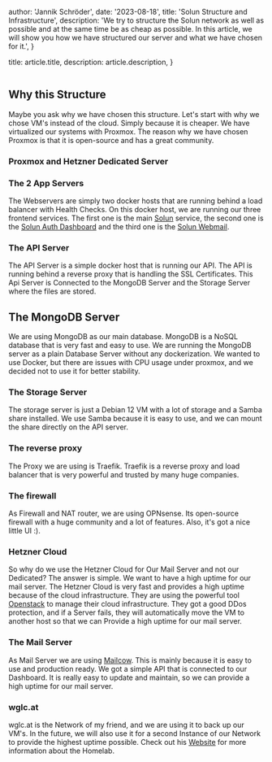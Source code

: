 
  author: 'Jannik Schröder',
  date: '2023-08-18',
  title: 'Solun Structure and Infrastructure',
  description:
    'We try to structure the Solun network as well as possible and at the same time be as cheap as possible. In this article, we will show you how we have structured our server and what we have chosen for it.',
}

  title: article.title,
  description: article.description,
}



<Image src={image} alt="" />



## Why this Structure

Maybe you ask why we have chosen this structure. Let's start with why we chose VM's instead of the cloud. Simply because it is cheaper. We have virtualized our systems with Proxmox.
The reason why we have chosen Proxmox is that it is open-source and has a great community.

### Proxmox and Hetzner Dedicated Server

### The 2 App Servers

The Webservers are simply two docker hosts that are running behind a load balancer with Health Checks.
On this docker host, we are running our three frontend services.
The first one is the main [Solun](https://solun.pm) service, the second one is the [Solun Auth Dashboard](https://auth.solun.pm) and the third one is the [Solun Webmail](https://mail.solun.app).

### The API Server

The API Server is a simple docker host that is running our API.
The API is running behind a reverse proxy that is handling the SSL Certificates.
This Api Server is Connected to the MongoDB Server and the Storage Server where the files are stored.

## The MongoDB Server

We are using MongoDB as our main database. MongoDB is a NoSQL database that is very fast and easy to use.
We are running the MongoDB server as a plain Database Server without any dockerization.
We wanted to use Docker, but there are issues with CPU usage under proxmox, and we decided not to use it for better stability.

### The Storage Server

The storage server is just a Debian 12 VM with a lot of storage and a Samba share installed.
We use Samba because it is easy to use, and we can mount the share directly on the API server.

### The reverse proxy

The Proxy we are using is Traefik.
Traefik is a reverse proxy and load balancer that is very powerful and trusted by many huge companies.

### The firewall

As Firewall and NAT router, we are using OPNsense.
Its open-source firewall with a huge community and a lot of features.
Also, it's got a nice little UI :).

### Hetzner Cloud

So why do we use the Hetzner Cloud for Our Mail Server and not our Dedicated?
The answer is simple. We want to have a high uptime for our mail server.
The Hetzner Cloud is very fast and provides a high uptime because of the cloud infrastructure.
They are using the powerful tool [Openstack](https://www.openstack.org/) to manage their cloud infrastructure.
They got a good DDos protection, and if a Server fails, they will automatically move the VM to another host so that we can Provide a high uptime for our mail server.

### The Mail Server

As Mail Server we are using [Mailcow](https://mailcow.email/).
This is mainly because it is easy to use and production ready.
We got a simple API that is connected to our Dashboard.
It is really easy to update and maintain, so we can provide a high uptime for our mail server.

### wglc.at

wglc.at is the Network of my friend, and we are using it to back up our VM's.
In the future, we will also use it for a second Instance of our Network to provide the highest uptime possible.
Check out his [Website](https://dwag.me/project/homelab) for more information about the Homelab.
